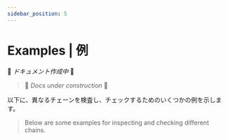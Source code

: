 ```yaml
---
sidebar_position: 5
---
```


# Examples | 例

🚧 *ドキュメント作成中* 🚧

> 🚧 *Docs under construction* 🚧

以下に、異なるチェーンを検査し、チェックするためのいくつかの例を示します。

> Below are some examples for inspecting and checking different chains.


<DocCardList />

